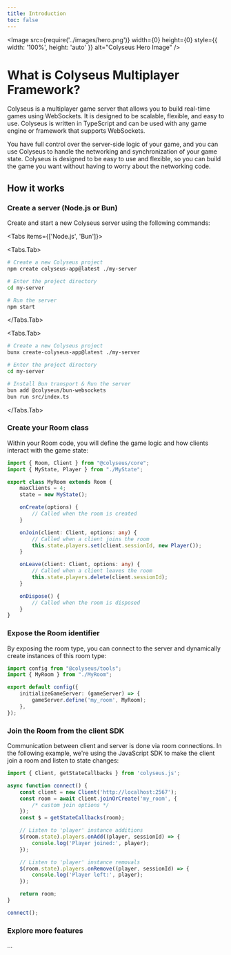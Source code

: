 ```yaml
---
title: Introduction
toc: false
---
```



<Image src={require('../images/hero.png')} width={0} height={0} style={{ width: '100%', height: 'auto' }} alt="Colyseus Hero Image" />

# What is Colyseus Multiplayer Framework?

Colyseus is a multiplayer game server that allows you to build real-time games using WebSockets. It is designed to be scalable, flexible, and easy to use. Colyseus is written in TypeScript and can be used with any game engine or framework that supports WebSockets.

You have full control over the server-side logic of your game, and you can use Colyseus to handle the networking and synchronization of your game state. Colyseus is designed to be easy to use and flexible, so you can build the game you want without having to worry about the networking code.

## How it works

<Steps>

### Create a server (Node.js or Bun)

Create and start a new Colyseus server using the following commands:

<Tabs items={['Node.js', 'Bun']}>

  <Tabs.Tab>
``` bash filename="Terminal: Node.js"
# Create a new Colyseus project
npm create colyseus-app@latest ./my-server

# Enter the project directory
cd my-server

# Run the server
npm start
```
  </Tabs.Tab>

  <Tabs.Tab>
``` bash filename="Terminal: Bun"
# Create a new Colyseus project
bunx create-colyseus-app@latest ./my-server

# Enter the project directory
cd my-server

# Install Bun transport & Run the server
bun add @colyseus/bun-websockets
bun run src/index.ts
```
  </Tabs.Tab>
</Tabs>

### Create your Room class

Within your Room code, you will define the game logic and how clients interact with the game state:

```ts filename="MyRoom.ts"
import { Room, Client } from "@colyseus/core";
import { MyState, Player } from "./MyState";

export class MyRoom extends Room {
    maxClients = 4;
    state = new MyState();

    onCreate(options) {
        // Called when the room is created
    }

    onJoin(client: Client, options: any) {
        // Called when a client joins the room
        this.state.players.set(client.sessionId, new Player());
    }

    onLeave(client: Client, options: any) {
        // Called when a client leaves the room
        this.state.players.delete(client.sessionId);
    }

    onDispose() {
        // Called when the room is disposed
    }
}
```

### Expose the Room identifier

By exposing the room type, you can connect to the server and dynamically create instances of this room type:

```ts filename="app.config.ts"
import config from "@colyseus/tools";
import { MyRoom } from "./MyRoom";

export default config({
    initializeGameServer: (gameServer) => {
        gameServer.define('my_room', MyRoom);
    },
});
```

### Join the Room from the client SDK

Communication between client and server is done via room connections. In the following example, we're using the JavaScript SDK to make the client join a room and listen to state changes:

```ts filename="client.ts"
import { Client, getStateCallbacks } from 'colyseus.js';

async function connect() {
    const client = new Client('http://localhost:2567');
    const room = await client.joinOrCreate('my_room', {
        /* custom join options */
    });
    const $ = getStateCallbacks(room);

    // Listen to 'player' instance additions
    $(room.state).players.onAdd((player, sessionId) => {
        console.log('Player joined:', player);
    });

    // Listen to 'player' instance removals
    $(room.state).players.onRemove((player, sessionId) => {
        console.log('Player left:', player);
    });

    return room;
}

connect();
```

### Explore more features

...

</Steps>
